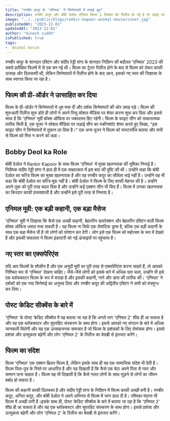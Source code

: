 ```yaml
---
title: "रणबीर कपूर के 'एनिमल' ने सिनेमाघरों में मचाई धूम"
description: रणबीर कपूर और बॉबी देओल एनिमल फिल्म 1 दिसंबर को रिलीज हो गई है तो आइए जानते हैं फिल्म का पर्दे पर कैसा प्रदर्शन रहा।
image: "../../public/blogs/ranbir-kapoor-animal-movie/cover.jpg"
publishedAt: "2023-12-01"
updatedAt: "2023-12-01"
author: "dinesh siddh"
isPublished: true
tags: 
-  Animal movie
---
```


रणबीर कपूर के शानदार एक्टिंग और संदीप रेड्डी वांगा के शानदार निर्देशन की बदौलत 'एनिमल' 2023 की सबसे प्रतीक्षित फिल्मों में से एक बन गई थी। फिल्म का ट्रेलर रिलीज होने के बाद से फिल्म को लेकर काफी उत्साह और दिलचस्पी थी, लेकिन सिनेमाघरों में रिलीज होने के बाद आज, इसको नए स्तर की जिज्ञासा के साथ स्वागत किया जा रहा है।

## फिल्म की प्री-ऑर्डर ने उत्साहित कर दिया

फिल्म के प्री-ऑर्डर ने सिनेमाघरों में धूम मचा दी और दर्शक सिनेमाघरों की ओर उमड़ पड़े। फिल्म की शुरुआती रिलीज शुरू होते ही लोगों ने अपने रिव्यु सोशल मीडिया पर शेयर करना शुरू कर दिया और इससे साफ है कि 'एनिमल' मूवी बॉक्स ऑफिस पर जबरदस्त हिट रहेगी। फिल्म के फाइट सीन को सकारात्मक तारीफ मिली है, एक यूजर ने सोशल मीडिया पर लड़ाई सीन का स्क्रीनशॉट शेयर करते हुए लिखा, "इस फाइट सीन ने सिनेमाघरों में तूफान ला दिया है।" एक अन्य यूजर ने फिल्म को मास्टरपीस बताया और सभी से फिल्म को मिस न करने को कहा।

## Bobby Deol ka Role

बॉबी देओल ने Ranbir Kapoor के साथ फिल्म 'एनिमल' में मुख्य खलनायक की भूमिका निभाई है। निर्देशक संदीप रेड्डी वांगा ने हाल ही में एक साक्षात्कार में इस बात की पुष्टि की थी। उन्होंने कहा कि बॉबी देओल का चरित्र फिल्म का मुख्य खलनायक है और वह रणबीर कपूर का सौतेला भाई नहीं है। उन्होंने यह भी कहा कि बॉबी देओल का चरित्र मूक नहीं है।
बॉबी देओल ने फिल्म के लिए काफी मेहनत की है। उन्होंने अपने लुक को पूरी तरह बदल दिया है और उन्होंने कई एक्शन सीन भी किए हैं। फिल्म में उनका खलनायक का किरदार काफी प्रभावशाली है और उन्होंने इसे पूरी तरह से निभाया है।

## एनिमल मूवी: एक बड़ी कहानी, एक बड़ा मैसेज

'एनिमल' मूवी ने दिखाया कि कैसे एक अच्छी कहानी, बेहतरीन डायरेक्शन और बेहतरीन एक्टिंग वाली फिल्म बॉक्स ऑफिस धमाल मचा सकती है। यह फिल्म ना सिर्फ एक रोमांटिक ड्रामा है, बल्कि एक बड़ी कहानी के साथ एक बड़ा मैसेज भी है जो लोगों को परेशान कर देगी। लोग इसे एक फिल्म को महोत्सव के रूप में देखते हैं और इसकी सफलता ने फिल्म इंडस्टरी को नई ऊंचाइयों पर पहुंचाया है।

## नए स्तर का एक्सपेरिएंस

यदि आप फिल्मों के शौकीन हैं और एक अनूठी मूवी का पूरी तरह से एक्सपेरिएंस करना चाहते हैं, तो आपको निश्चित रूप से 'एनिमल' देखना चाहिए। जैसे-जैसे लोगों को इसके बारे में अधिक पता चला, उन्होंने भी इसे एक ब्लॉकबस्टर फिल्म के रूप में सराहा है और इसकी कहानी, गाने और डांस की तारीफ की। 'एनिमल' ने दर्शकों को एक नया सिनेमाई का अनुभव दिया और रणबीर कपूर की अद्वितीय एक्टिंग ने सभी को मंत्रमुग्ध कर दिया।

## पोस्ट क्रेडिट सीक्वेंस के बारे में

'एनिमल' के पोस्ट क्रेडिट सीक्वेंस में यह बताया जा रहा है कि अगले भाग 'एनिमल 2' शीघ्र ही आ सकता है और वह एक ब्लॉकबस्टर और सुपरहिट संस्करण के साथ होगा। इससे आपको नए संगठन के बारे में अधिक जानकारी मिलेगी और यह एक उत्साहजनक समाचार है जो फिल्म के प्रशंसकों के लिए रोमांचक होगा। इससे प्रशंसा और उत्सुकता बढ़ेगी और लोग 'एनिमल 2' के रिलीज का बेसब्री से इंतजार करेंगे।


## फिल्म का संदेश

फिल्म 'एनिमल' एक एक्शन थ्रिलर फिल्म है, लेकिन इसके साथ ही यह एक सामाजिक संदेश भी देती है। फिल्म पिता-पुत्र के रिश्ते पर आधारित है और यह दिखाती है कि कैसे एक बेटा अपने पिता से प्यार और सम्मान पाना चाहता है। फिल्म यह भी दिखाती है कि कैसे गलत लोगों के साथ जुड़ने से लोगों का जीवन बर्बाद हो सकता है।

फिल्म की कहानी काफी दिलचस्प है और संदीप रेड्डी वांगा के निर्देशन में फिल्म काफी अच्छी बनी है। रणबीर कपूर, अनिल कपूर, और बॉबी देओल ने अपने अभिनय से फिल्म में जान डाल दी है। रश्मिका मंदाना भी फिल्म में अच्छी लगी हैं।इसके साथ ही, पोस्ट क्रेडिट सीक्वेंस के बारे में बताया जा रहा है कि 'एनिमल 2' शीघ्र ही आ सकता है और यह एक ब्लॉकबस्टर और सुपरहिट संस्करण के साथ होगा। इससे प्रशंसा और उत्सुकता बढ़ेगी और लोग 'एनिमल 2' के रिलीज का बेसब्री से इंतजार करेंगे।

